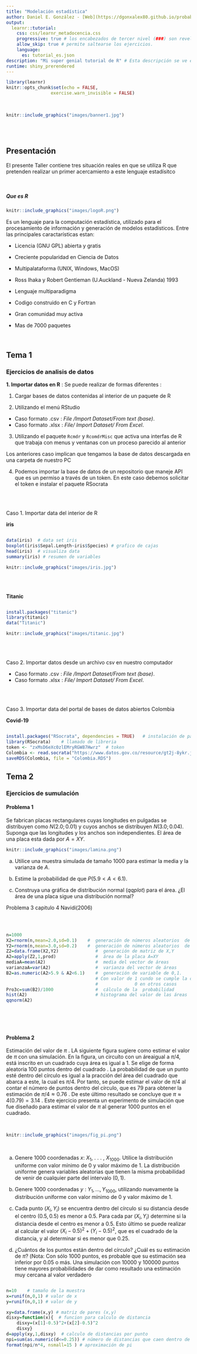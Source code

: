 ```yaml
---
title: "Modelación estadística"
author: Daniel E. González - [Web](https://dgonxalex80.github.io/probabilidad20212.io)
output:  
  learnr::tutorial:
    css: css/learnr_metadocencia.css
    progressive: true # los encabezados de tercer nivel (###) son revelados progresivamente 
    allow_skip: true # permite saltearse los ejercicios. 
    language:
      es: tutorial_es.json
description: "Mi super genial tutorial de R" # Esta descripción se ve en el panel Tutorial de RStudio 
runtime: shiny_prerendered
---
```


```r
library(learnr)
knitr::opts_chunk$set(echo = FALSE,
                 exercise.warn_invisible = FALSE)
```


</br>

```r
knitr::include_graphics("images/banner1.jpg")
```

</br></br>

## Presentación 

El presente Taller contiene tres situación reales en que se utiliza R que pretenden realizar un primer acercamiento a este lenguaje estadísitco

</br>

##### **Que es R** 

```r
knitr::include_graphics("images/logoR.png")
```


Es un lenguaje para la computación  estadística, utilizado para el procesamiento de información y generación de modelos estadísticos. Entre las principales caractarísticas  estan:

   + Licencia (GNU GPL)  abierta y gratis
   
   + Creciente popularidad en Ciencia de Datos

   + Multipalataforma (UNIX, Windows, MacOS)

   + Ross Ihaka y Robert Gentieman (U.Auckland - Nueva Zelanda) 1993

   + Lenguaje multiparadigma
   
   + Codigo construido en C y Fortran
   
   + Gran comunidad muy activa 
   
   + Mas de 7000 paquetes 


</br>

## Tema 1

### Ejercicios de analisis de datos

**1. Importar datos en R**  : Se puede realizar de formas diferentes :
 

1. Cargar bases de datos contenidas al interior de un paquete de R

2. Utilizando el menú RStudio 
  + Caso formato .csv : *File /Import Dataset/From text (base)*. 
  + Caso formato .xlsx : *File/ Import Dataset/ From Excel*. 

3. Utilizando el paquete `Rcmdr` y `RcomdrMisc` que activa una interfas de R que trabaja con menus y ventanas con un proceso parecido al anterior

Los anteriores caso implican que tengamos la base de datos descargada en una carpeta de nuestro PC

4. Podemos importar la base de datos de un repositorio que maneje API que es un permiso a través de un token. En este caso debemos solicitar el token e instalar el paquete RSocrata

</br></br>

Caso 1.  Importar data del interior de R

**iris**

```r


```

```r
data(iris)  # data set iris
boxplot(iris$Sepal.Length~iris$Species) # grafico de cajas
head(iris)  # visualiza data
summary(iris) # resumen de variables

```


```r
knitr::include_graphics("images/iris.jpg")
```

</br></br>

**Titanic**

```r


```

```r
install.packages("titanic")
library(titanic)
data("Titanic")

```

```r
knitr::include_graphics("images/titanic.jpg")
```

</br></br>


Caso 2. Importar datos desde un archivo csv en nuestro computador

+ Caso formato .csv : *File /Import Dataset/From text (base)*. 
+ Caso formato .xlsx : *File/ Import Dataset/ From Excel*.


</br></br>

Caso 3. Importar data del portal de bases de datos abiertos Colombia

**Covid-19**

```r

```


```r
install.packages("RSocrata", dependencies = TRUE)   # instalación de paquete RSocrata
library(RSocrata)    # llamado de libreria
token <- "zxMsD6eXc0zlEMryRGW87Hwrz"  # token
Colombia <- read.socrata("https://www.datos.gov.co/resource/gt2j-8ykr.json", app_token = token) # lectura 
saveRDS(Colombia, file = "Colombia.RDS")
```

## Tema 2

### Ejercicios de sumulación

#### **Problema 1** 

Se fabrican placas rectangulares cuyas longitudes en pulgadas se distribuyen como $N(2.0; 0.01)$ y cuyos anchos se distribuyen $N(3.0; 0.04)$. Suponga que las longitudes y los anchos son independientes. El área de una placa esta dada por $A=XY$.

```r
knitr::include_graphics("images/lamina.png")
```


a. Utilice una muestra simulada de tamaño $1000$ para estimar la media y la varianza de $A$.

b. Estime la probabilidad de que $P(5.9 <A<6.1)$.

c. Construya una gráfica de distribución normal $(qqplot)$ para el área. ¿El área de una placa sigue una distribución normal? 

Problema 3 capitulo 4 Navidi(2006) 

<br/>


```r


```

```r
n=1000
X2=rnorm(n,mean=2.0,sd=0.1)    #  generación de números aleatorios  de X
Y2=rnorm(n,mean=3.0,sd=0.2)    #  generación de números aleatorios  de Y
Z2=data.frame(X2,Y2)              #  generación de matriz de X,Y
A2=apply(Z2,1,prod)               #  área de la placa A=XY
mediaA=mean(A2)                   #  media del vector de áreas 
varianzaA=var(A2)                 #  varianza del vector de áreas 
B2=as.numeric(A2>5.9 & A2<6.1)    #  generación de variable de 0,1. 
                                  # Con valor de 1 cundo se cumple la condición y 
                                  #              0 en otros casos
Pro3c=sum(B2)/1000                #  cálculo de la  probabilidad 
hist(A2)                          # histograma del valor de las áreas
qqnorm(A2)      
```


<br/><br/><br/>

#### **Problema 2**

Estimación del valor de $\pi$ . LA siguiente figura sugiere como estimar el valor de $\pi$ con una simulación. En la figura, un circuíto con un áreaigual a $\pi/4$, está inscrito en un cuadrado cuya área es igual a 1. Se elige de forma aleatoria 100 puntos dentro del cuadrado . La probabilidad de que un punto esté dentro del círculo es igual a la pracción del área del cuadrado que abarca a este, la cual es $\pi/4$. Por tanto, se puede estimar el valor de $\pi/4$ al contar el número de puntos dentro del círculo, que es 79 para obtener la estimación de $\pi/4 \approx 0.76$ . De este último resultado se concluye que $\pi \approx 4(0.79) =3.14$ . Este ejercicio presenta un experimento de simulación que fue diseñado para estimar el valor de $\pi$ al generar 1000 puntos en el cuadrado.

<br/>

```r
knitr::include_graphics("images/fig_pi.png")
```


<br/>

a. Genere 1000 coordenadas $x$:  $X_{1}$, . . . , $X_{1000}$. Utilice la distribución uniforme con valor mínimo de $0$ y valor máximo de $1$. La distribución uniforme genera variables aleatorias que tienen la misma probabilidad de venir de cualquier parte del intervalo $(0, 1)$.

b. Genere $1000$ coordenadas $y$ : $Y_{1}, . . . , Y_{1000}$, utilizando nuevamente la distribución uniforme con valor mínimo de $0$ y valor máximo de $1$.

c. Cada punto $(X_{i},Y_{i})$ se encuentra dentro del círculo si su distancia desde el centro $(0.5, 0.5)$ es menor a $0.5$. Para cada par $(X_{i},Y_{i})$ determine si la distancia desde el centro es menor a $0.5$. Esto último se puede realizar al calcular el valor $(X_{i}-0.5)^{2}+(Y_{i}-0.5)^{2}$, que es el cuadrado de la distancia, y al determinar si es menor que $0.25$.

d. ¿Cuántos de los puntos están dentro del círculo? ¿Cuál es su estimación de $\pi$? (Nota: Con sólo 1000 puntos, es probable que su estimación sea inferior por 0.05 o más. Una simulación con 10000 y 100000 puntos tiene mayores probabilidades de dar como resultado una estimación muy cercana al valor verdadero


```r

```


```r
n=10    # tamaño de la muestra
x=runif(n,0,1) # valor de x
y=runif(n,0,1) # valor de y

xy=data.frame(x,y) # matriz de pares (x,y)
disxy=function(x){  # funcion para calculo de distancia           
    disxy=(x[1]-0.5)^2+(x[2]-0.5)^2 
    disxy}
d=apply(xy,1,disxy)  # calculo de distancias por punto
npi=sum(as.numeric(d<=0.25)) # número de distancias que caen dentro de circulo
format(npi/n*4, nsmall=15 ) # aproximación de pi
```




